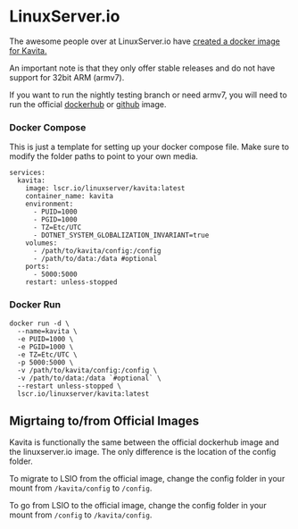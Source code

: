 
# LinuxServer.io 

The awesome people over at LinuxServer.io have [created a docker image for Kavita.](https://hub.docker.com/r/linuxserver/kavita)

An important note is that they only offer stable releases and do not have support for 32bit ARM (armv7). 

If you want to run the nightly testing branch or need armv7, you will need to run the official [dockerhub](/installation/docker/dockerhub.mdx) or [github](/installation/docker/github.mdx) image.


### Docker Compose
<Callout type="warning">
	This is just a template for setting up your docker compose file. Make sure to modify the folder paths to point to your own media.
</Callout>

```docker copy
services:
  kavita:
    image: lscr.io/linuxserver/kavita:latest
    container_name: kavita
    environment:
      - PUID=1000
      - PGID=1000
      - TZ=Etc/UTC
      - DOTNET_SYSTEM_GLOBALIZATION_INVARIANT=true
    volumes:
      - /path/to/kavita/config:/config
      - /path/to/data:/data #optional
    ports:
      - 5000:5000
    restart: unless-stopped
```
### Docker Run

```docker copy
docker run -d \
  --name=kavita \
  -e PUID=1000 \
  -e PGID=1000 \
  -e TZ=Etc/UTC \
  -p 5000:5000 \
  -v /path/to/kavita/config:/config \
  -v /path/to/data:/data `#optional` \
  --restart unless-stopped \
  lscr.io/linuxserver/kavita:latest
```

## Migrtaing to/from Official Images

Kavita is functionally the same between the official dockerhub image and the linuxserver.io image. The only difference is the location of the config folder. 

To migrate to LSIO from the official image, change the config folder in your mount from `/kavita/config` to `/config`.

To go from LSIO to the official image, change the config folder in your mount from `/config` to `/kavita/config`.